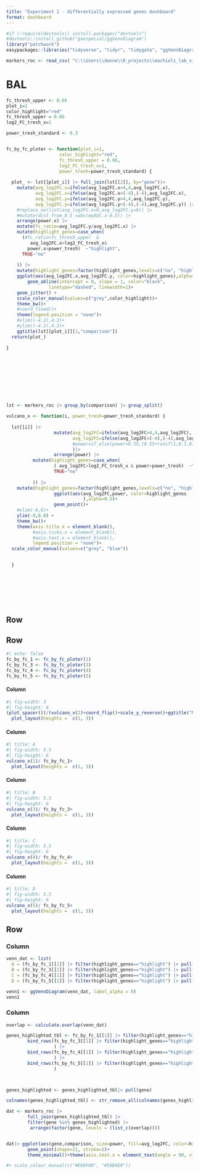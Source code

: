 ```yaml
---
title: "Experiment 1 - differentially expressed genes dashboard"
format: dashboard
---
```


```r
#if (!require(devtools)) install.packages("devtools")
#devtools::install_github("gaospecial/ggVennDiagram")
library("patchwork")
easypackages::libraries("tidyverse", "tidyr", "tidygate", "ggVennDiagram", "VennDiagram", "purr", "ggpointdensity")

markers_roc <- read_csv( "C:\\Users\\danne\\R_projects\\machiels_lab_viral\\intermediate_data\\seurat_obj_experiment_1_bal_alv_mac_markers_roc.csv")
```
# BAL


```r
fc_thresh_upper <- 0.66
plot_i=1
color_highlight="red"
fc_thresh_upper = 0.66
log2_FC_tresh_x=1

power_tresh_standard <- 0.3


fc_by_fc_ploter <- function(plot_i=1,
                    color_highlight="red",
                    fc_thresh_upper = 0.66,
                    log2_FC_tresh_x=1,
                    power_tresh=power_tresh_standard) {
  
  plot_ <- lst[[plot_i]] |> full_join(lst[[2]], by="gene")|>  
    mutate(avg_log2FC.x=ifelse(avg_log2FC.x>4,4,avg_log2FC.x),
           avg_log2FC.x=ifelse(avg_log2FC.x<(-4),(-4),avg_log2FC.x),
           avg_log2FC.y=ifelse(avg_log2FC.y>4,4,avg_log2FC.y),
           avg_log2FC.y=ifelse(avg_log2FC.y<(-4),(-4),avg_log2FC.y)) |> 
    #replace_na(list(avg_log2FC.x=0,avg_log2FC.y=0)) |>
    #mutate(dist_from_0.5 =abs(myAUC.x-0.5)) |> 
    arrange(power.x) |> 
    mutate(fc_ratio=avg_log2FC.y/avg_log2FC.x) |> 
    mutate(highlight_genes=case_when(
      (#fc_ratio<fc_thresh_upper  &
         avg_log2FC.x>log2_FC_tresh_x&
        power.x>power_tresh)  ~"highlight",
      TRUE~"no"
      
    )) |> 
    mutate(highlight_genes=factor(highlight_genes,levels=c("no", "highlight"))) |> 
    ggplot(aes(avg_log2FC.x,avg_log2FC.y, color=highlight_genes),alpha=0.5)+
        geom_abline(intercept = 0, slope = 1, color="black", 
                linetype="dashed", linewidth=1)+
    geom_jitter() +
    scale_color_manual(values=c("grey",color_highlight))+
    theme_bw()+
    #coord_fixed()+
    theme(legend.position = "none")+
    #xlim((-4.2),4.2)+
    #ylim((-4.2),4.2)+
    ggtitle(lst[[plot_i]][1,"comparison"])
  return(plot_)
  
}










lst <- markers_roc |> group_by(comparison) |> group_split()

vulcano_x <- function(i, power_tresh=power_tresh_standard) {
  
  lst[[i]] |> 
                  mutate(avg_log2FC=ifelse(avg_log2FC>4,4,avg_log2FC),
                         avg_log2FC=ifelse(avg_log2FC<(-4),(-4),avg_log2FC),avg_log2FC#,
                         #power=if_else(power>0.55,(0.55+runif(1,0.1,0.2)),power)
                         )|>
                  arrange(power) |> 
          mutate(highlight_genes=case_when(
                  ( avg_log2FC>log2_FC_tresh_x & power>power_tresh)  ~"highlight",
                  TRUE~"no"
                  
          )) |> 
    mutate(highlight_genes=factor(highlight_genes,levels=c("no", "highlight"))) |> 
                  ggplot(aes(avg_log2FC,power, color=highlight_genes
                             ),alpha=0.5)+
                  geom_point()+
    #xlim(-6,6)+
    ylim(-0,0.8) +
    theme_bw()+
    theme(axis.title.x = element_blank(),
          #axis.ticks.x = element_blank(),
          #axis.text.x = element_blank(),
          legend.position = "none")+
  scale_color_manual(values=c("grey", "blue"))

  
  }









```




## Row {height=20%}


## Row 
```r
#| echo: false
fc_by_fc_1 <- fc_by_fc_ploter(1)
fc_by_fc_3 <- fc_by_fc_ploter(3)
fc_by_fc_4 <- fc_by_fc_ploter(4)
fc_by_fc_5 <- fc_by_fc_ploter(5)
```

#### Column {width=12%}
```r
#| fig-width: 3
#| fig-height: 6
(plot_spacer())/(vulcano_x(2)+coord_flip()+scale_y_reverse()+ggtitle("Mock Ms4a3 pos vs. neg."))+ 
  plot_layout(heights =  c(1, 3))
```
#### Column {width=22%}
```r
#| title: A
#| fig-width: 5.5
#| fig-height: 6
vulcano_x(1)/ fc_by_fc_1+ 
  plot_layout(heights =  c(1, 3))
```

#### Column {width=22%}
```r
#| title: B
#| fig-width: 5.5
#| fig-height: 6
vulcano_x(3)/ fc_by_fc_3+ 
  plot_layout(heights =  c(1, 3))
```

#### Column {width=22%}
```r
#| title: C
#| fig-width: 5.5
#| fig-height: 6
vulcano_x(4)/ fc_by_fc_4+ 
  plot_layout(heights =  c(1, 3))
```

#### Column {width=22%}
```r
#| title: D
#| fig-width: 5.5
#| fig-height: 6
vulcano_x(5)/ fc_by_fc_5+ 
  plot_layout(heights =  c(1, 3))
```
## Row 
### Column
```r
venn_dat <- list(
  A = (fc_by_fc_1[[1]] |> filter(highlight_genes=="highlight") |> pull(gene)), 
  B = (fc_by_fc_3[[1]] |> filter(highlight_genes=="highlight") |> pull(gene)), 
  C = (fc_by_fc_4[[1]] |> filter(highlight_genes=="highlight") |> pull(gene)),
  D = (fc_by_fc_5[[1]] |> filter(highlight_genes=="highlight") |> pull(gene)))
  
venn1 <- ggVennDiagram(venn_dat, label_alpha = 0)
venn1


```

### Column
```r
overlap <- calculate.overlap(venn_dat)

genes_highlighted_tbl <- fc_by_fc_1[[1]] |> filter(highlight_genes=="highlight") |> 
        bind_rows(fc_by_fc_3[[1]] |> filter(highlight_genes=="highlight")
                  ) |> 
        bind_rows(fc_by_fc_4[[1]] |> filter(highlight_genes=="highlight")
                  ) |> 
        bind_rows(fc_by_fc_5[[1]] |> filter(highlight_genes=="highlight")
                  ) 



genes_highlighted <- genes_highlighted_tbl|> pull(gene)

colnames(genes_highlighted_tbl) <- str_remove_all(colnames(genes_highlighted_tbl),".x")

dat <- markers_roc |> 
        full_join(genes_highlighted_tbl) |> 
        filter(gene %in% genes_highlighted) |> 
         arrange(factor(gene, levels = (list_c(overlap))))


dat|> ggplot(aes(gene,comparison, size=power, fill=avg_log2FC, color=highlight_genes))+
        geom_point(shape=21, stroke=2)+
        theme_minimal()+theme(axis.text.x = element_text(angle = 90, vjust = 0.5, hjust=1))+scale_fill_viridis_b()

#+ scale_colour_manual(c("#E69F00", "#56B4E9"))
        

```

